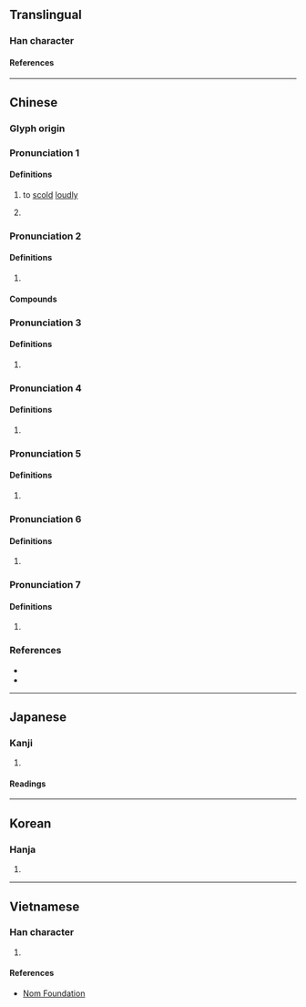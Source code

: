 {{also|唉}}
{{character info}}
==Translingual==

===Han character===
{{Han char|rn=76|rad=欠|as=07|sn=11|four=27482|canj=IKNO|ids=⿰矣欠}}

====References====
{{Han ref|kx=0568.070|dkj=16090|dj=0956.190|hdz=32140.110|uh=6B38}}

----

==Chinese==
{{zh-forms|alt=誒-interjection:ê/ei series,呃:Min Nan,吓:Min Nan}}

===Glyph origin===
{{Han etym}}

===Pronunciation 1===
{{zh-pron
|m=āi
|c=oi1
|mc=1+2
|oc=1
|cat=v,interj
}}
{{attn|nan|i/ò}}

====Definitions====
{{zh-hanzi}}

# {{zh-hg}} to [[scold]] [[loudly]]
# {{zh-alt-form|唉|{{n-g|interjection of agreement or sigh}}}}

===Pronunciation 2===
{{zh-pron
|m=ǎi
|c=aai2,ai2,oi2
|cat=
}}

====Definitions====
{{zh-hanzi}}

# {{zh-only|欸乃|{{n-g|an onomatopoeia}}}}

====Compounds====
{{zh-der|欸乃|欸乃曲}}

===Pronunciation 3===
{{zh-pron
|m=ê̄,ēi
|cat=interj
}}

====Definitions====
{{zh-hanzi}}

# {{n-g|An interjection calling attention.}}
#: {{zh-x|欸{Ê̄}，我 告訴{su} 你 一.個{gè} 秘密。|'''Hey''', let me tell you a secret.}}

===Pronunciation 4===
{{zh-pron
|m=ế,éi
|mn=tw:--eh
|cat=interj
}}

====Definitions====
{{zh-hanzi}}

# {{n-g|An interjection expressing surprise.}}
#: {{zh-x|欸{Ế}，他 怎麼 走 了！|'''Why''', he's gone!}}

===Pronunciation 5===
{{zh-pron
|m=ê̌,ěi
|cat=interj
}}

====Definitions====
{{zh-hanzi}}

# {{n-g|An interjection expressing disapproval.}}
#: {{zh-x|欸{Ê̌}，話 可 不能 這麼 說！|'''Huh''', you can't say that!}}

===Pronunciation 6===
{{zh-pron
|m=ề,èi
|c=ei6,e6
|cat=interj
}}

====Definitions====
{{zh-hanzi}}

# {{n-g|An interjection expressing agreement or promise.}}
#: {{zh-x|欸{Ề}，我 明天 準時 來！|'''All right''', I'll arrive on time tomorrow!}}

===Pronunciation 7===
{{zh-pron
|m=xiè
|mc=3
|oc=2
|cat=
}}

====Definitions====
{{zh-hanzi}}

# {{zh-hg}} {{zh-alt-form|譮|tr=xiè|{{n-g|angry sound}}}}

===References===
* {{R:yue:Hanzi}}
* {{thcwd|7495}}

----

==Japanese==

===Kanji===
{{ja-kanji|grade=|rs=欠07}}

# {{rfdef|ja|sort=欠07}}

====Readings====
{{ja-readings
|on=あい, かい
|kun=なげく
}}

----

==Korean==

===Hanja===
{{ko-hanja|애}}

# {{rfdef|ko|sort=欠07}}

----

==Vietnamese==

===Han character===
{{vi-readings|rs=欠07|reading=ái}}

# {{rfdef|vi|sort=欠07}}

====References====
* [http://nomfoundation.org/common/nom_details.php?codepoint=6b38 Nom Foundation]